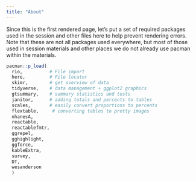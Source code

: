 ```yaml
---
title: "About"
---
```


Since this is the first rendered page, let's put a set of required packages used in the session and other files here to help prevent rendering errors. Note that these are not all packages used everywhere, but most of those used in session materials and other places we do not already use pacman within the materials. 

```r
pacman::p_load(
  rio,          # File import
  here,         # File locator
  skimr,        # get overview of data
  tidyverse,    # data management + ggplot2 graphics 
  gtsummary,    # summary statistics and tests
  janitor,      # adding totals and percents to tables
  scales,       # easily convert proportions to percents  
  flextable,     # converting tables to pretty images
  nhanesA,
  reactable,
  reactablefmtr,
  ggrepel,
  gghighlight,
  ggforce,
  kableExtra,
  survey, 
  DT,
  wesanderson
  )
```
